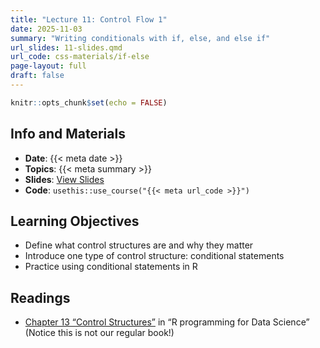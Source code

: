 ```yaml
---
title: "Lecture 11: Control Flow 1"
date: 2025-11-03
summary: "Writing conditionals with if, else, and else if"
url_slides: 11-slides.qmd
url_code: css-materials/if-else
page-layout: full
draft: false
---
```


```r
knitr::opts_chunk$set(echo = FALSE)
```

## Info and Materials

* **Date**: {{< meta date >}}
* **Topics**: {{< meta summary >}}
* **Slides**: [View Slides]({{< meta url_slides >}})
* **Code**: `usethis::use_course("{{< meta url_code >}}")`


## Learning Objectives

- Define what control structures are and why they matter
- Introduce one type of control structure: conditional statements
- Practice using conditional statements in R


## Readings

- [Chapter 13 “Control Structures”](https://bookdown.org/rdpeng/rprogdatascience/control-structures.html) in "R programming for Data Science" (Notice this is not our regular book!)
